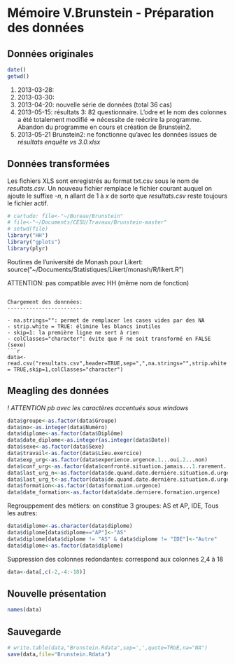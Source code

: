Mémoire V.Brunstein - Préparation des données
========================================================

Données originales
------------------
```r
date()
getwd()
```

1. 2013-03-28:
2. 2013-03-30:
3. 2013-04-20: nouvelle série de données (total 36 cas)
4. 2013-05-15: résultats 3: 82 questionnaire. L'odre et le nom des colonnes a été totalement modifié => nécessite de reécrire la programme. Abandon du programme en cours et création de Brunstein2.
5. 2013-05-21 Brunstein2: ne fonctionne qu'avec les données issues de *résultats enquête vs 3.0.xlsx*

Données transformées
--------------------
Les fichiers XLS sont enregistrés au format txt.csv sous le nom de *resultats.csv*. Un nouveau fichier remplace le fichier courant auquel on ajoute le suffixe *-n*, n allant de 1 à *x* de sorte que *resultats.csv* reste toujours le fichier actif.

```r
# cartudo: file<-"~/Bureau/Brunstein"
# file<-"~/Documents/CESU/Travaux/Brunstein-master"
# setwd(file)
library("HH")
library("gplots")
library(plyr)
```

Routines de l'université de Monash pour Likert:
source("~/Documents/Statistiques/Likert/monash/R/likert.R")

ATTENTION: pas compatible avec HH (même nom de fonction)
```

Chargement des donnnées:
------------------------

- na.strings="": permet de remplacer les cases vides par des NA
- strip.white = TRUE: élimine les blancs inutiles
- skip=1: la première ligne ne sert à rien
- colClasses="character": évite que F ne soit transformé en FALSE (sexe)
```r
data<-read.csv("resultats.csv",header=TRUE,sep=",",na.strings="",strip.white = TRUE,skip=1,colClasses="character")
```
Meagling des données
--------------------
*! ATTENTION pb avec les caractères accentués sous windows*
```r
data$groupe<-as.factor(data$Groupe)
data$no<-as.integer(data$Numéro)
data$diplome<-as.factor(data$Diplôme)
data$date_diplome<-as.integer(as.integer(data$Date))
data$sexe<-as.factor(data$Sexe)
data$travail<-as.factor(data$Lieu.exercice)
data$exp_urg<-as.factor(data$experience.urgence.1...oui.2...non)
data$conf_urg<-as.factor(data$confronté.situation.jamais...1.rarement...2.parfois...3.souvent...4)
data$last_urg_n<-as.factor(data$de.quand.date.dernière.situation.d.urgence)
data$last_urg_t<-as.factor(data$de.quand.date.dernière.situation.d.urgence.1)
data$formation<-as.factor(data$formation.urgence)
data$date_formation<-as.factor(data$date.derniere.formation.urgence)
```
Regrouppement des métiers: on constitue 3 groupes: AS et AP, IDE, Tous les autres:
```r
data$diplome<-as.character(data$diplome)
data$diplome[data$diplome=="AP"]<-"AS"
data$diplome[data$diplome != "AS" & data$diplome != "IDE"]<-"Autre"
data$diplome<-as.factor(data$diplome)
```

Suppression des colonnes redondantes: correspond aux colonnes 2,4 à 18
```r
data<-data[,c(-2,-4:-18)]
```

Nouvelle présentation
---------------------
```r
names(data)
```

Sauvegarde
----------
```r
# write.table(data,"Brunstein.Rdata",sep=',',quote=TRUE,na="NA")
save(data,file="Brunstein.Rdata")
```
